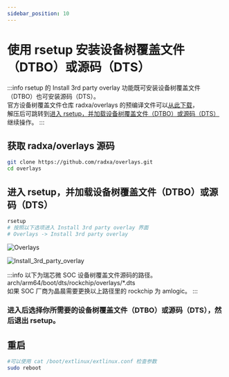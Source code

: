 ```yaml
---
sidebar_position: 10
---
```


# 使用 rsetup 安装设备树覆盖文件（DTBO）或源码（DTS）

:::info
rsetup 的 Install 3rd party overlay 功能既可安装设备树覆盖文件（DTBO）也可安装源码（DTS）。  
官方设备树覆盖文件仓库 radxa/overlays 的预编译文件可以[从此下载](https://github.com/radxa/overlays/actions)，  
解压后可跳转到[进入 rsetup，并加载设备树覆盖文件（DTBO）或源码（DTS）](/radxa-os/rsetup/install_overlays#进入-rsetup并加载设备树覆盖文件dtbo或源码dts)继续操作。
:::

## 获取 radxa/overlays 源码

```bash
git clone https://github.com/radxa/overlays.git
cd overlays
```

## 进入 rsetup，并加载设备树覆盖文件（DTBO）或源码（DTS）

```bash
rsetup
# 按照以下选项进入 Install 3rd party overlay 界面
# Overlays -> Install 3rd party overlay
```

![Overlays](/img/radxa-os/rsetup/install_overlays/Overlays.webp)

![Install_3rd_party_overlay](/img/radxa-os/rsetup/install_overlays/Install_3rd_party_overlay.webp)

:::info
以下为瑞芯微 SOC 设备树覆盖文件源码的路径。  
arch/arm64/boot/dts/rockchip/overlays/\*.dts  
如果 SOC 厂商为晶晨需要更换以上路径里的 rockchip 为 amlogic。
:::

### 进入后选择你所需要的设备树覆盖文件（DTBO）或源码（DTS），然后退出 rsetup。

## 重启

```bash
#可以使用 cat /boot/extlinux/extlinux.conf 检查参数
sudo reboot
```
